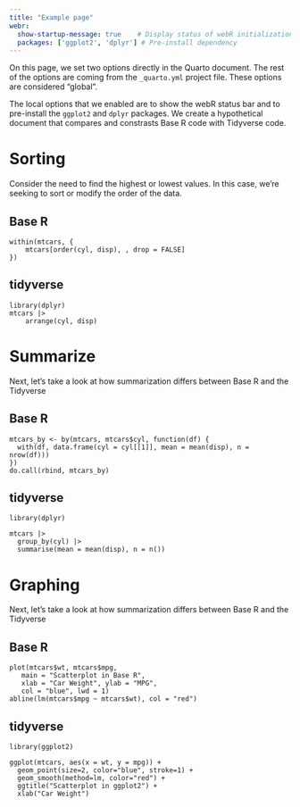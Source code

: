 ```yaml
---
title: "Example page"
webr:  
  show-startup-message: true    # Display status of webR initialization
  packages: ['ggplot2', 'dplyr'] # Pre-install dependency
---
```


On this page, we set two options directly in the Quarto document. The rest of the options are coming from the `_quarto.yml` project file. These options are considered "global".

The local options that we enabled are to show the webR status bar and to pre-install the `ggplot2` and `dplyr` packages. We create a hypothetical document that compares and constrasts Base R code with Tidyverse code.


# Sorting

Consider the need to find the highest or lowest values. In this case, we're seeking to sort or modify the order of the data.

::: {.panel-tabset group="language"}

## Base R

```webr-r
within(mtcars, {
    mtcars[order(cyl, disp), , drop = FALSE]
})
```

## tidyverse

```webr-r
library(dplyr)
mtcars |> 
    arrange(cyl, disp)
```


::: 

# Summarize

Next, let's take a look at how summarization differs between Base R and the Tidyverse

::: {.panel-tabset group="language"}

## Base R

```webr-r
mtcars_by <- by(mtcars, mtcars$cyl, function(df) {
  with(df, data.frame(cyl = cyl[[1]], mean = mean(disp), n = nrow(df)))
})
do.call(rbind, mtcars_by)
```

## tidyverse

```webr-r
library(dplyr)

mtcars |> 
  group_by(cyl) |> 
  summarise(mean = mean(disp), n = n())
```


::: 

# Graphing

Next, let's take a look at how summarization differs between Base R and the Tidyverse

::: {.panel-tabset group="language"}

## Base R

```webr-r
plot(mtcars$wt, mtcars$mpg,
   main = "Scatterplot in Base R",
   xlab = "Car Weight", ylab = "MPG", 
   col = "blue", lwd = 1)
abline(lm(mtcars$mpg ~ mtcars$wt), col = "red")
```

## tidyverse

```webr-r
library(ggplot2)

ggplot(mtcars, aes(x = wt, y = mpg)) +
  geom_point(size=2, color="blue", stroke=1) + 
  geom_smooth(method=lm, color="red") +
  ggtitle("Scatterplot in ggplot2") +
  xlab("Car Weight")
```


::: 
